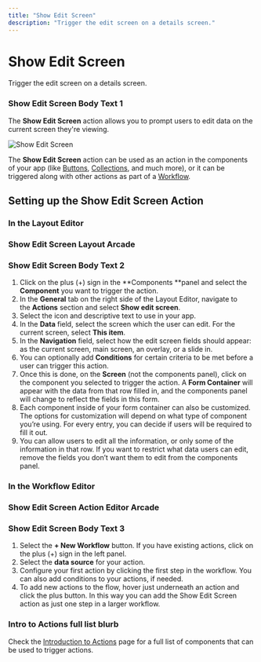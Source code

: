 ```yaml
---
title: "Show Edit Screen"
description: "Trigger the edit screen on a details screen."
---
```


# Show Edit Screen

Trigger the edit screen on a details screen.

### Show Edit Screen Body Text 1

The **Show Edit Screen** action allows you to prompt users to edit data on the current screen they're viewing. 



![Show Edit Screen](https://images.ctfassets.net/yreygbm72t08/31hJFRZC1b2ABYdjXehx6S/6be90f7d05dc524e2d3f12cbf1cf8789/CleanShot_2024-10-04_at_10_.53.35_2x.png)



The **Show Edit Screen** action can be used as an action in the components of your app (like [Buttons](/essentials/components/button), [Collections](/essentials/components/collection), and much more), or it can be triggered along with other actions as part of a [Workflow](/getting-started/introduction-to-workflows).

## **Setting up the Show Edit Screen Action**

### In the Layout Editor



### Show Edit Screen Layout Arcade

### Show Edit Screen Body Text 2

1. Click on the plus (+) sign in the **Components **panel and select the **Component** you want to trigger the action.
2. In the **General** tab on the right side of the Layout Editor, navigate to the **Actions** section and select **Show edit screen**.
3. Select the icon and descriptive text to use in your app.
4. In the **Data** field, select the screen which the user can edit. For the current screen, select **This item**.
5. In the **Navigation** field, select how the edit screen fields should appear: as the current screen, main screen, an overlay, or a slide in.
6. You can optionally add **Conditions** for certain criteria to be met before a user can trigger this action.
7. Once this is done, on the **Screen** (not the components panel), click on the component you selected to trigger the action. A **Form Container** will appear with the data from that row filled in, and the components panel will change to reflect the fields in this form.
8. Each component inside of your form container can also be customized. The options for customization will depend on what type of component you’re using. For every entry, you can decide if users will be required to fill it out.
9. You can allow users to edit all the information, or only some of the information in that row. If you want to restrict what data users can edit, remove the fields you don’t want them to edit from the components panel.

### In the Workflow Editor



### Show Edit Screen Action Editor Arcade

### Show Edit Screen Body Text 3

1. Select the **+ New Workflow** button. If you have existing actions, click on the plus (+) sign in the left panel.
2. Select the **data source** for your action.
3. Configure your first action by clicking the first step in the workflow. You can also add conditions to your actions, if needed.
4. To add new actions to the flow, hover just underneath an action and click the plus button. In this way you can add the Show Edit Screen action as just one step in a larger workflow.



### Intro to Actions full list blurb

Check the [Introduction to Actions](/automation/actions) page for a full list of components that can be used to trigger actions.

